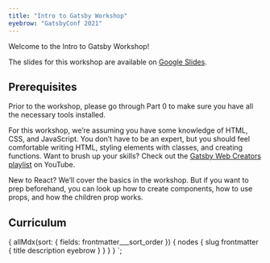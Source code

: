 ```yaml
---
title: "Intro to Gatsby Workshop"
eyebrow: "GatsbyConf 2021"
---
```



Welcome to the Intro to Gatsby Workshop!

The slides for this workshop are available on [Google Slides](https://docs.google.com/presentation/d/1hDQkrkYYSw_gqfoLFk59IA9eNiQlFYT3tfAnNkIiNfk/).

## Prerequisites

Prior to the workshop, please go through <Link to="tutorial/part-0">Part 0</Link> to make sure you have all the necessary tools installed.

For this workshop, we’re assuming you have some knowledge of HTML, CSS, and JavaScript. You don’t have to be an expert, but you should feel comfortable writing HTML, styling elements with classes, and creating functions. Want to brush up your skills? Check out the [Gatsby Web Creators playlist](https://youtube.com/playlist?list=PLCU2qJekvcN2KKkCAOvkhcC5tfOKOQzR9) on YouTube.

New to React? We’ll cover the basics in the workshop. But if you want to prep beforehand, you can look up how to create components, how to use props, and how the children prop works.

## Curriculum

<TutorialList posts={props.data.allMdx.nodes} />

  {
    allMdx(sort: { fields: frontmatter___sort_order }) {
      nodes {
        slug
        frontmatter {
          title
          description
          eyebrow
        }
      }
    }
  }
`;
